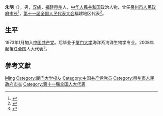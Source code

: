 {{Otheruses|other=名为朱明的其他人物|朱明}}

'''朱明'''（{{bd|1949年|1月|}}），男，[[汉族|汉族]]，[[福建|福建]][[泉州|泉州]]人，[[中华人民共和国|中华人民共和国]]政治人物，曾任[[泉州市人民政府|泉州市人民政府]][[市长|市长]]<ref>{{cite news|title=朱明同志任泉州市代市长|url=http://ent.sina.com.cn/x/2005-07-02/0110768268.html|accessdate=2014-04-03|newspaper=石狮日报|date=2005年7月2日|archive-date=2016-03-04|archive-url=https://web.archive.org/web/20160304142423/http://ent.sina.com.cn/x/2005-07-02/0110768268.html|dead-url=no}}</ref>，[[第十一届全国人民代表大会|第十一届全国人民代表大会]]福建地区代表<ref>{{cite web|author=新华网|title=第十一届全国人大代表|url=http://news.xinhuanet.com/ziliao/2008-03/03/content_7708230.htm?node=36628|publisher=新华网|accessdate=2014-01-07|archive-date=2014-01-10|archive-url=https://web.archive.org/web/20140110211415/http://news.xinhuanet.com/ziliao/2008-03/03/content_7708230.htm?node=36628|dead-url=no}}</ref>。

== 生平 ==
1973年1月加入[[中国共产党|中国共产党]]。后毕业于[[厦门大学|厦门大学]]海洋系海洋生物学专业。2008年起担任全国人大代表<ref>{{cite news|title=全国人大代表信息-朱明|url= http://210.82.31.1:8084/delegate/viewDelegate.action?dbid=111064|accessdate=2013-04-05|newspaper=全国人大网|archive-url=https://web.archive.org/web/20140407060329/http://www.npc.gov.cn/delegate/viewDelegate.action?dbid=111064|archive-date=2014-04-07|dead-url=yes}}</ref>。

== 參考文獻 ==
{{reflist}}

{{Authority control}}
{{DEFAULTSORT:Zhu朱}}
[[Category:朱姓|Ming]]
[[Category:厦门大学校友|Category:厦门大学校友]]
[[Category:中国共产党党员|Category:中国共产党党员]]
[[Category:泉州市人民政府市长|Category:泉州市人民政府市长]]
[[Category:第十一届全国人大代表|Category:第十一届全国人大代表]]